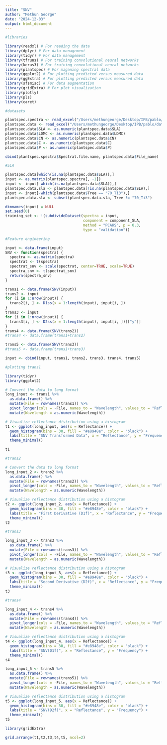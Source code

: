 ```yaml
---
title: "SNV"
author: "Methun George"
date: "2024-12-03"
output: html_document
---
```


```r
#libraries

library(readxl) # For reading the data
library(dplyr) # For data management
library(tidyr) # For data management
library(tfruns) # For training convolutional neural networks
library(keras3) # For training convolutional neural networks
library(plantspec) # For maganing spectral data
library(ggplot2) # For plotting predicted versus measured data
library(ggExtra) # For plotting predicted versus measured data
library(sfsmisc) # For data augmentation
library(gridExtra) # For plot visualization
library(plotly)
library(pls)
library(caret)
```

```r
#datasets

plantspec.spectra <- read_excel("/Users/methungeorge/Desktop/IPB/pablo/dataset_20231010.xlsx", sheet = "Calibration set spectra") # Spectra calibration set
plantspec.data <- read_excel("/Users/methungeorge/Desktop/IPB/pablo/dataset_20231010.xlsx", sheet = "Calibration set traits") # Trait calibration set
plantspec.data$SLA <- as.numeric(plantspec.data$SLA)
plantspec.data$LDMC <- as.numeric(plantspec.data$LDMC)
plantspec.data$CN <- as.numeric(plantspec.data$CN)
plantspec.data$C <- as.numeric(plantspec.data$C)
plantspec.data$P <- as.numeric(plantspec.data$P)

cbind(plantspec.spectra$Spectral.file.name, plantspec.data$File_name) 
```

```r
#SLA

plantspec.data[which(is.na(plantspec.data$SLA)),]
input <- as.matrix(plantspec.spectra[, -1])
input <- input[-which(is.na(plantspec.data$SLA)),]
plantspec.data.sla <- plantspec.data[!is.na(plantspec.data$SLA),]
input <- input[-which(plantspec.data$Tree == "70_Ti3"),]
plantspec.data.sla <- subset(plantspec.data.sla, Tree != "70_Ti3")
```

```r
dimnames(input) = NULL
set.seed(0)
training_set <- !(subdivideDataset(spectra = input,
                                   component = component_SLA,
                                   method = "PCAKS", p = 0.3,
                                   type = "validation"))
```


```r
#Feature engineering

input <- data.frame(input)
SNV <- function(spectra) {
  spectra <- as.matrix(spectra)
  spectrat <- t(spectra)
  spectrat_snv <- scale(spectrat, center=TRUE, scale=TRUE)
  spectra_snv <- t(spectrat_snv)
  return(spectra_snv)
}

trans1 <- data.frame(SNV(input))
trans2 <- input
for (i in 1:nrow(input)) {
  trans2[i, ] <- D1ss(x = 1:length(input), input[i, ])
}
trans3 <- input
for (i in 1:nrow(input)) {
  trans3[i, ] <- D2ss(x = 1:length(input), input[i, ])[["y"]]
}
trans4 <- data.frame(SNV(trans2))
#trans4 <- data.frame(trans1+trans2)

trans5 <- data.frame(SNV(trans3))
#trans5 <- data.frame(trans1+trans3)
```




```r
input <- cbind(input, trans1, trans2, trans3, trans4, trans5)
```


```r
#plotting trans1

library(tidyr)
library(ggplot2)

# Convert the data to long format
long_input <- trans1 %>%
  as.data.frame() %>%
  mutate(File = rownames(trans1)) %>%
  pivot_longer(cols = -File, names_to = "Wavelength", values_to = "Reflectance") %>%
  mutate(Wavelength = as.numeric(Wavelength))

# Visualize reflectance distribution using a histogram
t1 <- ggplot(long_input, aes(x = Reflectance)) +
  geom_histogram(bins = 30, fill = "#e8948e", color = "black") +
  labs(title = "SNV Transformed Data", x = "Reflectance", y = "Frequency") +
  theme_minimal()

t1


```

```r
#trans2

# Convert the data to long format
long_input_2 <- trans2 %>%
  as.data.frame() %>%
  mutate(File = rownames(trans2)) %>%
  pivot_longer(cols = -File, names_to = "Wavelength", values_to = "Reflectance") %>%
  mutate(Wavelength = as.numeric(Wavelength))

# Visualize reflectance distribution using a histogram
t2 <- ggplot(long_input_2, aes(x = Reflectance)) +
  geom_histogram(bins = 30, fill = "#e8948e", color = "black") +
  labs(title = "First Derivative (D1f)", x = "Reflectance", y = "Frequency") +
  theme_minimal()
t2
```

```r
#trans3

long_input_3 <- trans3 %>%
  as.data.frame() %>%
  mutate(File = rownames(trans3)) %>%
  pivot_longer(cols = -File, names_to = "Wavelength", values_to = "Reflectance") %>%
  mutate(Wavelength = as.numeric(Wavelength))

# Visualize reflectance distribution using a histogram
t3 <- ggplot(long_input_3, aes(x = Reflectance)) +
  geom_histogram(bins = 30, fill = "#e8948e", color = "black") +
  labs(title = "Second Derivative (D2f)", x = "Reflectance", y = "Frequency") +
  theme_minimal()
t3
```

```r
#trans4

long_input_4 <- trans4 %>%
  as.data.frame() %>%
  mutate(File = rownames(trans4)) %>%
  pivot_longer(cols = -File, names_to = "Wavelength", values_to = "Reflectance") %>%
  mutate(Wavelength = as.numeric(Wavelength))

# Visualize reflectance distribution using a histogram
t4 <- ggplot(long_input_4, aes(x = Reflectance)) +
  geom_histogram(bins = 30, fill = "#e8948e", color = "black") +
  labs(title = "SNV(D1f)", x = "Reflectance", y = "Frequency") +
  theme_minimal()
t4
```

```r
long_input_5 <- trans5 %>%
  as.data.frame() %>%
  mutate(File = rownames(trans5)) %>%
  pivot_longer(cols = -File, names_to = "Wavelength", values_to = "Reflectance") %>%
  mutate(Wavelength = as.numeric(Wavelength))

# Visualize reflectance distribution using a histogram
t5 <- ggplot(long_input_5, aes(x = Reflectance)) +
  geom_histogram(bins = 30, fill = "#e8948e", color = "black") +
  labs(title = "SNV(D2f)", x = "Reflectance", y = "Frequency") +
  theme_minimal()
t5
```

```r
library(gridExtra)

grid.arrange(t1,t2,t3,t4,t5, ncol=2)
```

